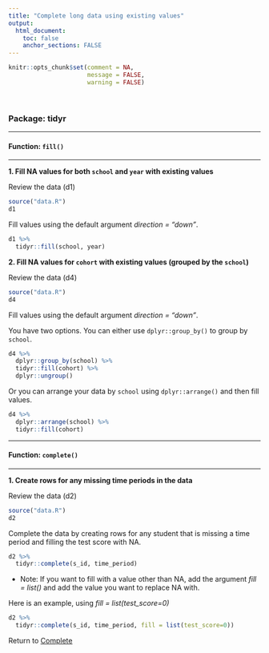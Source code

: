 ```yaml
---
title: "Complete long data using existing values"
output: 
  html_document:
    toc: false
    anchor_sections: FALSE
---
```


```r
knitr::opts_chunk$set(comment = NA,
                      message = FALSE,
                      warning = FALSE)
```

<br>

### Package: tidyr

---

#### Function: `fill()`

---

**1\. Fill NA values for both `school` and `year` with existing values**

Review the data (d1)

```r

source("data.R")
d1

```

Fill values using the default argument *direction = "down"*.

```r

d1 %>% 
  tidyr::fill(school, year)

```

**2\. Fill NA values for `cohort` with existing values (grouped by the `school`)**

Review the data (d4)

```r

source("data.R")
d4

```

Fill values using the default argument *direction = "down"*.

You have two options. You can either use `dplyr::group_by()` to group by `school`.

```r

d4 %>% 
  dplyr::group_by(school) %>% 
  tidyr::fill(cohort) %>% 
  dplyr::ungroup()

```

Or you can arrange your data by `school` using `dplyr::arrange()` and then fill values.

```r

d4 %>% 
  dplyr::arrange(school) %>% 
  tidyr::fill(cohort)

```


---

#### Function: `complete()`

---

**1\. Create rows for any missing time periods in the data**

Review the data (d2)

```r

source("data.R")
d2

```

Complete the data by creating rows for any student that is missing a time period and filling the test score with NA.

```r

d2 %>% 
  tidyr::complete(s_id, time_period)

```

* Note: If you want to fill with a value other than NA, add the argument *fill = list()* and add the value you want to replace NA with. 

Here is an example, using *fill = list(test_score=0)*

```r

d2 %>% 
  tidyr::complete(s_id, time_period, fill = list(test_score=0))

```

Return to [Complete](https://github.com/Cghlewis/data-wrangling-functions/wiki/Complete)